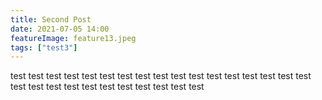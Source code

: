 ```yaml
---
title: Second Post
date: 2021-07-05 14:00
featureImage: feature13.jpeg
tags: ["test3"]
---
```


test
test
test
test
test
test
test
test
test
test
test
test
test
test
test
test
test
test
test
test
test
test
test
test
test
test
test
test
